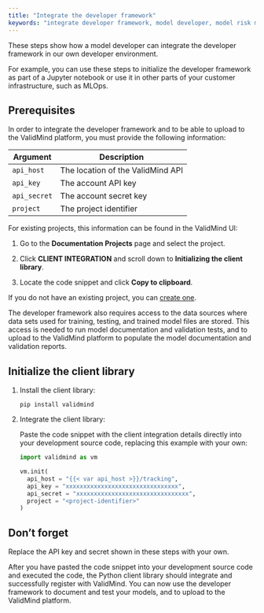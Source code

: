 ```yaml
---
title: "Integrate the developer framework"
keywords: "integrate developer framework, model developer, model risk management, ValidMind"
---
```


These steps show how a model developer can integrate the developer framework in our own developer environment. 

For example, you can use these steps to initialize the developer framework as part of a Jupyter notebook or use it in other parts of your customer infrastructure, such as MLOps.

## Prerequisites

In order to integrate the developer framework and to be able to upload to the ValidMind platform, you must provide the following information:

| Argument      | Description                        |
|---------------|------------------------------------|
| `api_host`    | The location of the ValidMind API  |
| `api_key`     | The account API key                |
| `api_secret`  | The account secret key             |
| `project`     | The project identifier             |


For existing projects, this information can be found in the ValidMind UI:

1. Go to the **Documentation Projects** page and select the project.

2. Click **CLIENT INTEGRATION** and scroll down to **Initializing the client library**.

3. Locate the code snippet and click **Copy to clipboard**. 

If you do not have an existing project, you can [create one](create-documentation-project.qmd). 

The developer framework also requires access to the data sources where data sets used for training, testing, and trained model files are stored. This access is needed to run model documentation and validation tests, and to upload to the ValidMind platform to populate the model documentation and validation reports.

## Initialize the client library

1. Install the client library:

    ```shell
    pip install validmind
    ```

2. Integrate the client library:

    Paste the code snippet with the client integration details directly into your development source code, replacing this example with your own:

    ```python
    import validmind as vm

    vm.init(
      api_host = "{{< var api_host >}}/tracking",
      api_key = "xxxxxxxxxxxxxxxxxxxxxxxxxxxxxxxx",
      api_secret = "xxxxxxxxxxxxxxxxxxxxxxxxxxxxxxxx",
      project = "<project-identifier>"
    )
    ```

::: {.column-margin}
::: {.callout-important}
## Don't forget
 
Replace the API key and secret shown in these steps with your own.
:::
:::

After you have pasted the code snippet into your development source code and executed the code, the Python client library should integrate and successfully register with ValidMind. You can now use the developer framework to document and test your models, and to upload to the ValidMind platform. 
